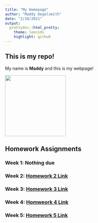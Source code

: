 ```yaml
---
title: "My Homepage"
author: "Maddy Degelsmith"
date: "2/10/2021"
output:
  prettydoc::html_pretty:
    theme: leonids
    highlight: github
---
```


## This is my repo!

My name is **Maddy** and this is my webpage! 

<img src="MaddyPhoto.jpg" width = "200" height ="200" />

## Homework Assignments

### Week 1: **Nothing due**

### Week 2: [Homework 2 Link](Homework_02.html)

### Week 3: [Homework 3 Link](Homework_03.html)

### Week 4: [Homweork 4 Link](Homework_04.html)

### Week 5: [Homework 5 Link](Homework_05.html)

